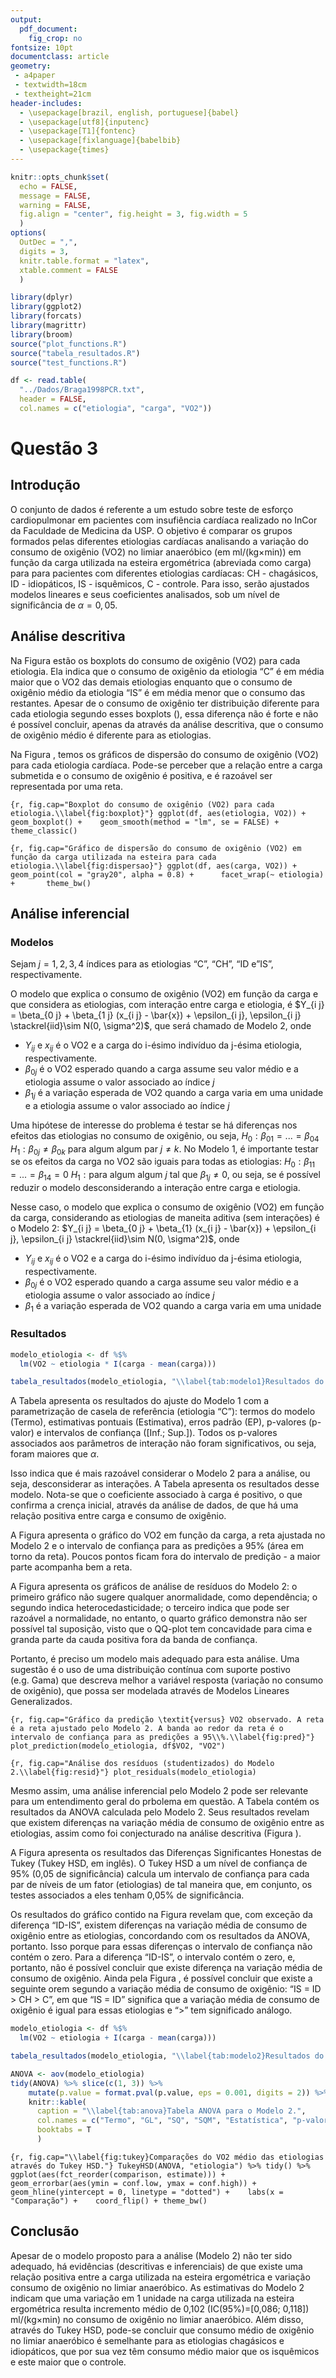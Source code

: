 ```yaml
---
output: 
  pdf_document:
    fig_crop: no
fontsize: 10pt
documentclass: article
geometry: 
 - a4paper
 - textwidth=18cm
 - textheight=21cm
header-includes:
  - \usepackage[brazil, english, portuguese]{babel}
  - \usepackage[utf8]{inputenc}
  - \usepackage[T1]{fontenc}
  - \usepackage[fixlanguage]{babelbib}
  - \usepackage{times}
---
```


```r
knitr::opts_chunk$set(
  echo = FALSE, 
  message = FALSE,
  warning = FALSE,
  fig.align = "center", fig.height = 3, fig.width = 5
  )
options(
  OutDec = ",", 
  digits = 3, 
  knitr.table.format = "latex", 
  xtable.comment = FALSE
  )
```

```r
library(dplyr)
library(ggplot2)
library(forcats)
library(magrittr)
library(broom)
source("plot_functions.R")
source("tabela_resultados.R")
source("test_functions.R")
```

```r
df <- read.table(
  "../Dados/Braga1998PCR.txt", 
  header = FALSE, 
  col.names = c("etiologia", "carga", "VO2"))
```

# Questão 3

## Introdução

O conjunto de dados é referente a um estudo sobre teste de esforço cardiopulmonar em pacientes com insufiência cardíaca realizado no InCor da Faculdade de Medicina da USP. O objetivo é comparar os grupos formados pelas diferentes etiologias cardíacas analisando a variação do consumo de oxigênio (VO2) no limiar anaeróbico (em ml/(kg$\times$min)) em função da carga utilizada na esteira ergométrica (abreviada como carga) para para pacientes com diferentes etiologias cardíacas: CH - chagásicos, ID - idiopáticos, IS - isquêmicos, C - controle. Para isso, serão ajustados modelos lineares e seus coeficientes analisados, sob um nível de significância de $\alpha=0,05$.

## Análise descritiva

Na Figura \ref{fig:boxplot} estão os boxplots do consumo de oxigênio (VO2) para cada etiologia. Ela indica que o consumo de oxigênio da etiologia "C" é em média maior que o VO2 das demais etiologias enquanto que o consumo de oxigênio médio da etiologia "IS" é em média menor que o consumo das restantes. Apesar de o consumo de oxigênio ter distribuição diferente para cada etiologia segundo esses boxplots (\ref{fig:boxplot}), essa diferença não é forte e não é possível concluir, apenas da através da análise descritiva, que o consumo de oxigênio médio é diferente para as etiologias.

Na Figura \ref{fig:dispersao}, temos os gráficos de dispersão do consumo de oxigênio (VO2) para cada etiologia cardíaca. Pode-se perceber que a relação entre a carga submetida e o consumo de oxigênio é positiva, e é razoável ser representada por uma reta.

```{r, fig.cap="Boxplot do consumo de oxigênio (VO2) para cada etiologia.\\label{fig:boxplot}"}
ggplot(df, aes(etiologia, VO2)) + 
  geom_boxplot() + 
  geom_smooth(method = "lm", se = FALSE) +
  theme_classic()
```

```{r, fig.cap="Gráfico de dispersão do consumo de oxigênio (VO2) em função da carga utilizada na esteira para cada etiologia.\\label{fig:dispersao}"}
ggplot(df, aes(carga, VO2)) + 
  geom_point(col = "gray20", alpha = 0.8) + 
    facet_wrap(~ etiologia) +
      theme_bw()
```

## Análise inferencial

### Modelos

Sejam $j = 1, 2, 3, 4$ índices para as etiologias "C", "CH", "ID e "IS", respectivamente. 

O modelo que explica o consumo de oxigênio (VO2) em função da carga e que considera as etiologias, com interação entre carga e etiologia, é $Y_{i j} = \beta_{0 j} + \beta_{1 j} (x_{i j} - \bar{x}) + \epsilon_{i j}, \epsilon_{i j} \stackrel{iid}\sim N(0, \sigma^2)$, que será chamado de Modelo 2, onde

- $Y_{i j}$ e $x_{i j}$ é o VO2 e a carga do i-ésimo indivíduo da j-ésima etiologia, respectivamente.
- $\beta_{0 j}$ é o VO2 esperado quando a carga assume seu valor médio e a etiologia assume o valor associado ao índice $j$
- $\beta_{1 j}$ é a variação esperada de VO2 quando a carga varia em uma unidade e a etiologia assume o valor associado ao índice $j$

Uma hipótese de interesse do problema é testar se há diferenças nos efeitos das etiologias no consumo de oxigênio, ou seja, $H_0: \beta_{0 1} = ... = \beta_{0 4}$ \textit{versus} $H_1: \beta_{0 j} \neq \beta_{0 k}$ para algum algum par $j \neq k$. No Modelo 1, é importante testar se os efeitos da carga no VO2 são iguais para todas as etiologias: $H_0: \beta_{1 1} = ... = \beta_{1 4} = 0$ \textit{versus} $H_1: \text{para algum algum} \ j \ \text{tal que} \ \beta_{1 j} \neq 0$, ou seja, se é possível reduzir o modelo desconsiderando a interação entre carga e etiologia.

Nesse caso, o modelo que explica o consumo de oxigênio (VO2) em função da carga, considerando as etiologias de maneita aditiva (sem interações) é o Modelo 2: $Y_{i j} = \beta_{0 j} + \beta_{1} (x_{i j} - \bar{x}) + \epsilon_{i j}, \epsilon_{i j} \stackrel{iid}\sim N(0, \sigma^2)$, onde

- $Y_{i j}$ e $x_{i j}$ é o VO2 e a carga do i-ésimo indivíduo da j-ésima etiologia, respectivamente.
- $\beta_{0 j}$ é o VO2 esperado quando a carga assume seu valor médio e a etiologia assume o valor associado ao índice $j$
- $\beta_{1}$ é a variação esperada de VO2 quando a carga varia em uma unidade 


### Resultados

```r
modelo_etiologia <- df %$%
  lm(VO2 ~ etiologia * I(carga - mean(carga)))

tabela_resultados(modelo_etiologia, "\\label{tab:modelo1}Resultados do Modelo 1.")
```

A Tabela \ref{tab:modelo1} apresenta os resultados do ajuste do Modelo 1 com a parametrização de casela de referência (etiologia "C"): termos do modelo (Termo), estimativas pontuais (Estimativa), erros padrão (EP), p-valores (p-valor) e intervalos de confiança ([Inf.; Sup.]). Todos os p-valores associados aos parâmetros de interação não foram significativos, ou seja, foram maiores que $\alpha$.

Isso indica que é mais razoável considerar o Modelo 2 para a análise, ou seja, desconsiderar as interações. A Tabela \ref{tab:modelo2} apresenta os resultados desse modelo. Nota-se que o coeficiente associado à carga é positivo, o que confirma a crença inicial, através da análise de dados, de que há uma relação positiva entre carga e consumo de oxigênio.

A Figura \ref{fig:pred} apresenta o gráfico do VO2 em função da carga, a reta ajustada no Modelo 2 e o intervalo de confiança para as predições a 95\% (área em torno da reta). Poucos pontos ficam fora do intervalo de predição - a maior parte acompanha bem a reta.

A Figura \ref{fig:resid} apresenta os gráficos de análise de resíduos do Modelo 2: o primeiro gráfico não sugere qualquer anormalidade, como dependência; o segundo indica heterocedasticidade; o terceiro indica que pode ser razoável a normalidade, no entanto, o quarto gráfico demonstra não ser possível tal suposição, visto que o QQ-plot tem concavidade para cima e granda parte da cauda positiva fora da banda de confiança.

Portanto, é preciso um modelo mais adequado para esta análise. Uma sugestão é o uso de uma distribuição contínua com suporte postivo (e.g. Gama) que descreva melhor a variável resposta (variação no consumo de oxigênio), que possa ser modelada através de Modelos Lineares Generalizados.

```{r, fig.cap="Gráfico da predição \textit{versus} VO2 observado. A reta é a reta ajustado pelo Modelo 2. A banda ao redor da reta é o intervalo de confiança para as predições a 95\\%.\\label{fig:pred}"}
plot_prediction(modelo_etiologia, df$VO2, "VO2")  
```

```{r, fig.cap="Análise dos resíduos (studentizados) do Modelo 2.\\label{fig:resid}"}
plot_residuals(modelo_etiologia)
```

Mesmo assim, uma análise inferencial pelo Modelo 2 pode ser relevante para um entendimento geral do prbolema em questão. A Tabela \ref{tab:anova} contém os resultados da ANOVA calculada pelo Modelo 2. Seus resultados revelam que existem diferenças na variação média de consumo de oxigênio entre as etiologias, assim como foi conjecturado na análise descritiva (Figura \ref{fig:boxplot}).

A Figura \ref{fig:tukey} apresenta os resultados das Diferenças Significantes Honestas de Tukey (Tukey HSD, em inglês). O Tukey HSD a um nível de confiança de 95\% (0,05 de significância) calcula um intervalo de confiança para cada par de níveis de um fator (etiologias) de tal maneira que, em conjunto, os testes associados a eles tenham 0,05\% de significância.

Os resultados do gráfico contido na Figura \ref{fig:tukey} revelam que, com exceção da diferença "ID-IS", existem diferenças na variação média de consumo de oxigênio entre as etiologias, concordando com os resultados da ANOVA, portanto. Isso porque para essas diferenças o intervalo de confiança não contém o zero. Para a diferença "ID-IS", o intervalo contém o zero, e, portanto, não é possível concluir que existe diferença na variação média de consumo de oxigênio. Ainda pela Figura \ref{fig:tukey}, é possível concluir que existe a seguinte orem segundo a variação média de consumo de oxigênio: "IS = ID > CH > C", em que "IS = ID" significa que a variação média de consumo de oxigênio é igual para essas etiologias e ">" tem significado análogo.

```r
modelo_etiologia <- df %$%
  lm(VO2 ~ etiologia + I(carga - mean(carga)))

tabela_resultados(modelo_etiologia, "\\label{tab:modelo2}Resultados do Modelo 2.")
```

```r
ANOVA <- aov(modelo_etiologia)
tidy(ANOVA) %>% slice(c(1, 3)) %>% 
    mutate(p.value = format.pval(p.value, eps = 0.001, digits = 2)) %>% 
    knitr::kable(
      caption = "\\label{tab:anova}Tabela ANOVA para o Modelo 2.",
      col.names = c("Termo", "GL", "SQ", "SQM", "Estatística", "p-valor"),
      booktabs = T
      )
```

```{r, fig.cap="\\label{fig:tukey}Comparações do VO2 médio das etiologias através do Tukey HSD."}
TukeyHSD(ANOVA, "etiologia") %>% tidy() %>% 
  ggplot(aes(fct_reorder(comparison, estimate))) + 
  geom_errorbar(aes(ymin = conf.low, ymax = conf.high)) + 
  geom_hline(yintercept = 0, linetype = "dotted") + 
  labs(x = "Comparação") + 
  coord_flip() + theme_bw()
```


## Conclusão

Apesar de o modelo proposto para a análise (Modelo 2) não ter sido adequado, há evidências (descritivas e inferenciais) de que existe uma relação positiva entre a carga utilizada na esteira ergométrica e variação consumo de oxigênio no limiar anaeróbico. As estimativas do Modelo 2 indicam que uma variação em 1 unidade na carga utilizada na esteira ergométrica resulta incremento médio de 0,102 (IC(95\%)=[0,086; 0,118]) ml/(kg$\times$min) no consumo de oxigênio no limiar anaeróbico. Além disso, através do Tukey HSD, pode-se concluir que consumo médio de oxigênio no limiar anaeróbico é semelhante para as etiologias chagásicos e idiopáticos, que por sua vez têm consumo médio maior que os isquêmicos e este maior que o controle.

